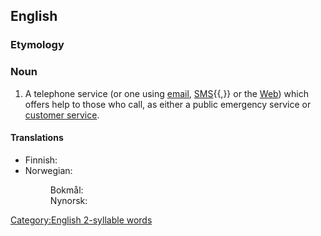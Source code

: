 ==English==
{{wikipedia}}

===Etymology===
{{compound|en|help|line}}

===Noun===
{{en-noun}}

# {{lb|en|telecommunications}} A telephone service (or {{lb|en|by extension}} one using [[email]], [[SMS]]{{,}} or the [[Web]]) which offers help to those who call, as either a public emergency service or [[customer service]].

====Translations====
{{trans-top|telephone service}}
* Finnish: {{t|fi|tukipalvelu}}
* Norwegian:
*: Bokmål: {{t|nb|hjelpetelefon|m}}
*: Nynorsk: {{t|nn|hjelpetelefon|m}}
{{trans-mid}}
{{trans-bottom}}

[[Category:English 2-syllable words]]